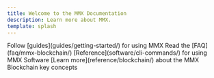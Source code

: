 ```yaml
---
title: Welcome to the MMX Documentation
description: Learn more about MMX.
template: splash
---
```



<CardGrid>
	<Card title="Guides" icon="pencil">
		Follow [guides](guides/getting-started/) for using MMX
	</Card>
	<Card title="Frequently Asked Questions" icon="information">
		Read the [FAQ](faq/mmx-blockchain/)
	</Card>
	<Card title="Software Reference" icon="laptop">
		[Reference](software/cli-commands/) for using MMX Software
	</Card>
	<Card title="Technical Reference" icon="open-book">
		[Learn more](reference/blockchain/) about the MMX Blockchain key concepts
	</Card>
</CardGrid>
